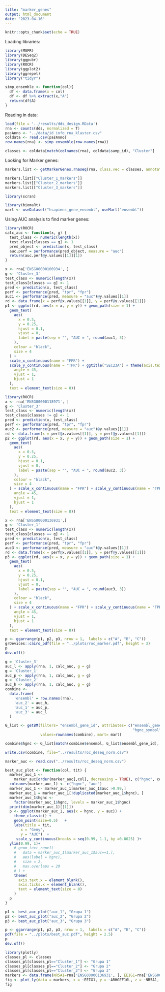 ```yaml
---
title: "marker_genes"
output: html_document
date: "2023-04-16"
---
```


```r
knitr::opts_chunk$set(echo = TRUE)
```

Loading libraries:

```r
library(MGFR)
library(DESeq2)
library(ggpubr)
library(ROCR)
library(ggplot2)
library(ggrepel)
library("tidyr")
```

```r
simp_ensemble <- function(col){
  df <- data.frame(x = col)
  df <- df %>% extract(x,"A")
  return(df$A)
}
```


Reading in data:

```r
load(file = '../results/dds_design.RData')
rna <- counts(dds, normalized = T)
pasAnno <- "../data/id_info_rna_klaster.csv"
coldata <- read.csv(pasAnno)
row.names(rna) <- simp_ensemble(row.names(rna))
```

```r
classes <- coldata[match(colnames(rna), coldata$samp_id), "Cluster"]
```

Looking for Marker genes:

```r
markers.list <- getMarkerGenes.rnaseq(rna, class.vec = classes, annotate =T)
```

```r
markers.list[["Cluster_1_markers"]]
markers.list[["Cluster_2_markers"]]
markers.list[["Cluster_3_markers"]]
```


```r
library(scran)
```

```r
library(biomaRt)
mart <- useDataset("hsapiens_gene_ensembl", useMart("ensembl"))
```





Using AUC analysis to find marker genes:

```r
library(ROCR)
calc_auc <- function(x, g) {
  test_class <- numeric(length(x))
  test_class[classes == g] <- 1
  pred_object <- prediction(x, test_class)
  auc.perf = performance(pred_object, measure = "auc")
  return(auc.perf@y.values[[1]][1])
}
```

```r
x <- rna['ENSG00000100934', ]
g <- 'Cluster_3'
test_class <- numeric(length(x))
test_class[classes == g] <- 1
pred <- prediction(x, test_class)
perf <- performance(pred, "tpr", "fpr")
auc1 <- performance(pred, measure = "auc")@y.values[[1]]
rd <- data.frame(x = perf@x.values[[1]], y = perf@y.values[[1]])
p1 <- ggplot(rd, aes(x = x, y = y)) + geom_path(size = 1) +
  geom_text(
    aes(
      x = 0.5,
      y = 0.25,
      hjust = 0.1,
      vjust = 0,
      label = paste(sep = "", "AUC = ", round(auc1, 3))
    ),
    colour = "black",
    size = 4
  ) +
  scale_x_continuous(name = "FPR") +
  scale_y_continuous(name = "TPR") + ggtitle("SEC23A") + theme(axis.text.x = element_text(
    angle = 45,
    vjust = 1,
    hjust = 1
  ),
  text = element_text(size = 8))
```

```r
library(ROCR)
x <- rna['ENSG00000118971', ]
g <- 'Cluster_3'
test_class <- numeric(length(x))
test_class[classes != g] <- 1
pred <- prediction(x, test_class)
perf <- performance(pred, "tpr", "fpr")
auc2 <- performance(pred, measure = "auc")@y.values[[1]]
rd <- data.frame(x = perf@x.values[[1]], y = perf@y.values[[1]])
p2 <- ggplot(rd, aes(x = x, y = y)) + geom_path(size = 1) +
  geom_text(
    aes(
      x = 0.5,
      y = 0.25,
      hjust = 0.1,
      vjust = 0,
      label = paste(sep = "", "AUC = ", round(auc2, 3))
    ),
    colour = "black",
    size = 4
  ) + scale_x_continuous(name = "FPR") + scale_y_continuous(name = "TPR") + ggtitle("CCND2") + theme(axis.text.x = element_text(
    angle = 45,
    vjust = 1,
    hjust = 1
  ),
  text = element_text(size = 8))
```

```r
x <- rna['ENSG00000136931',]
g <- 'Cluster_1'
test_class <- numeric(length(x))
test_class[classes == g] <- 1
pred <- prediction(x, test_class)
perf <- performance(pred, "tpr", "fpr")
auc3 <- performance(pred, measure = "auc")@y.values[[1]]
rd <- data.frame(x = perf@x.values[[1]], y = perf@y.values[[1]])
p3 <- ggplot(rd, aes(x = x, y = y)) + geom_path(size = 1) +
  geom_text(
    aes(
      x = 0.5,
      y = 0.25,
      hjust = 0.1,
      vjust = 0,
      label = paste(sep = "", "AUC = ", round(auc3, 3))
    ),
    colour = "black",
    size = 4
  ) + scale_x_continuous(name = "FPR") + scale_y_continuous(name = "TPR") + ggtitle("NR5A1") + theme(axis.text.x = element_text(
    angle = 45,
    vjust = 1,
    hjust = 1
  ),
  text = element_text(size = 8))

```

```r
p <- ggarrange(p1, p2, p3, nrow = 1,  labels = c("A", "B", "C"))
grDevices::cairo_pdf(file = "../plots/roc_marker.pdf", height = 3)
p
dev.off()
```


```r
g = 'Cluster_3'
auc_l <- apply(rna, 1, calc_auc, g = g)
g = 'Cluster_1'
auc_p <- apply(rna, 1, calc_auc, g = g)
g = 'Cluster_2'
auc_h <- apply(rna, 1, calc_auc, g = g)
combine <-
  data.frame(
    'ensembl' = row.names(rna),
    'auc_2' = auc_h,
    'auc_1' = auc_p,
    'auc_3' = auc_l
  )
```

```r

G_list <- getBM(filters= "ensembl_gene_id", attributes= c("ensembl_gene_id",
                                                          "hgnc_symbol"),
                values=rownames(combine), mart= mart)
```

```r
combine$hgnc <- G_list[match(combine$ensembl, G_list$ensembl_gene_id), "hgnc_symbol"]
```

```r
write.csv(combine, file="../results/roc_deseq_norm.csv")
```


```r
marker_auc <- read.csv("../results/roc_deseq_norm.csv")
```

```r
best_auc_plot <- function(col, tit) {
  marker_auc_1 <-
    marker_auc[order(marker_auc[,col], decreasing = TRUE), c("hgnc", col)]
  colnames(marker_auc_1) <- c("hgnc", "auc")
  marker_auc_1 <- marker_auc_1[marker_auc_1$auc >0.99,]
  marker_auc_1 = marker_auc_1[!duplicated(marker_auc_1$hgnc), ]
  marker_auc_1$hgnc <-
    factor(marker_auc_1$hgnc, levels = marker_auc_1$hgnc)
  print(dim(marker_auc_1)[[1]])
  p <- ggplot(marker_auc_1, aes(x = hgnc, y = auc)) +
    theme_classic() +
    geom_point(size=0.5)   +
    labs(title = tit,
       x = "Geny",
       y = "AUC")  +
     scale_y_continuous(breaks = seq(0.99, 1.1, by =0.0025) )+
  ylim(0.99, 1)+
    # geom_text_repel(
    #   data = marker_auc_1[marker_auc_1$auc==1,],
    #   aes(label = hgnc),
    #   size = 2,
    #   max.overlaps = 20
    # ) +
    theme(
      axis.text.x = element_blank(),
      axis.ticks.x = element_blank(),
      text = element_text(size = 8)
    ) 
  p
}

```

```r
p1 <- best_auc_plot("auc_1", "Grupa 1")
p2 <- best_auc_plot("auc_2", "Grupa 2")
p3 <- best_auc_plot("auc_3", "Grupa 3")
```

```r
p <- ggarrange(p1, p2, p3, nrow = 1,  labels = c("A", "B", "C"))
pdf(file = "../plots/best_auc.pdf", height = 2.5)
p
dev.off()
```


```r
library(plotly)
classes_pl <- classes
classes_pl[classes_pl=="Cluster_1"] <- "Grupa 1"
classes_pl[classes_pl=="Cluster_2"] <- "Grupa 2"
classes_pl[classes_pl=="Cluster_3"] <- "Grupa 3"
markers <- data.frame(NR5A1=rna['ENSG00000136931', ], EEIG1=rna['ENSG00000167106', ], ARHGEF10L=rna['ENSG00000074964',], cluster=classes_pl)
fig <- plot_ly(data = markers, x = ~EEIG1, y = ~ARHGEF10L, z = ~NR5A1, color=~cluster, type="scatter3d")
fig
```


